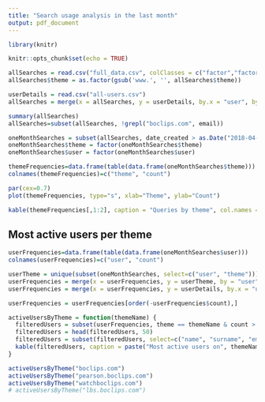 ```yaml
---
title: "Search usage analysis in the last month"
output: pdf_document
---
```


```r
library(knitr)

knitr::opts_chunk$set(echo = TRUE)

allSearches = read.csv("full_data.csv", colClasses = c("factor","factor","factor","Date","factor"))
allSearches$theme = as.factor(gsub('www.', '', allSearches$theme))

userDetails = read.csv("all-users.csv")
allSearches = merge(x = allSearches, y = userDetails, by.x = "user", by.y = "id")

summary(allSearches)
allSearches=subset(allSearches, !grepl("boclips.com", email))
```

```r
oneMonthSearches = subset(allSearches, date_created > as.Date("2018-04-09"))
oneMonthSearches$theme = factor(oneMonthSearches$theme)
oneMonthSearches$user = factor(oneMonthSearches$user)

themeFrequencies=data.frame(table(data.frame(oneMonthSearches$theme)))
colnames(themeFrequencies)=c("theme", "count")

par(cex=0.7)
plot(themeFrequencies, type="s", xlab="Theme", ylab="Count")

kable(themeFrequencies[,1:2], caption = "Queries by theme", col.names = c("Theme", "Count"))
```

## Most active users per theme
```r
userFrequencies=data.frame(table(data.frame(oneMonthSearches$user)))
colnames(userFrequencies)=c("user", "count")

userTheme = unique(subset(oneMonthSearches, select=c("user", "theme")))
userFrequencies = merge(x = userFrequencies, y = userTheme, by = "user")
userFrequencies = merge(x = userFrequencies, y = userDetails, by.x = "user", by.y = "id")

userFrequencies = userFrequencies[order(-userFrequencies$count),]

activeUsersByTheme = function(themeName) {
  filteredUsers = subset(userFrequencies, theme == themeName & count > 5)
  filteredUsers = head(filteredUsers, 50)
  filteredUsers = subset(filteredUsers, select=c("name", "surname", "email", "count"))
  kable(filteredUsers, caption = paste("Most active users on", themeName), row.names = FALSE, col.names = c("First Name", "Last Name", "Email", "# Queries"))
}

activeUsersByTheme("boclips.com")
activeUsersByTheme("pearson.boclips.com")
activeUsersByTheme("watchboclips.com")
# activeUsersByTheme("lbs.boclips.com")
```

```r

```